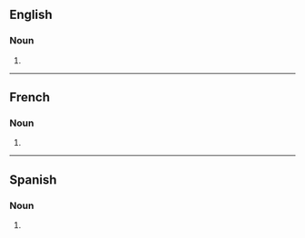 ==English==

===Noun===
{{head|en|noun form}}

# {{plural of|en|flamenco}}

----

==French==

===Noun===
{{head|fr|noun form|g=m}}

# {{plural of|fr|flamenco}}

----

==Spanish==

===Noun===
{{head|es|noun form|g=m-p}}

# {{plural of|es|flamenco}}